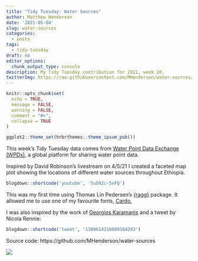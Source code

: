 ```yaml
---
title: "Tidy Tuesday: Water Sources"
author: Matthew Henderson
date: '2021-05-04'
slug: water-sources
categories:
  - posts
tags:
  - tidy-tuesday
draft: no
editor_options: 
  chunk_output_type: console
description: My Tidy Tuesday contribution for 2021, week 20.
twitterImg: https://raw.githubusercontent.com/MHenderson/water-sources/master/water-sources-preview.png
---
```


```r
knitr::opts_chunk$set(
  echo = TRUE,
  message = FALSE,
  warning = FALSE,
  comment = "#>",
  collapse = TRUE
)

ggplot2::theme_set(hrbrthemes::theme_ipsum_pub())
```

This week's Tidy Tuesday data comes from
[Water Point Data Exchange (WPDx)](https://data.waterpointdata.org/dataset/Water-Point-Data-Exchange-WPDx-Basic-/jfkt-jmqa),
a global platform for sharing water point data.

Inspired by David Robinson's livestream on 4/5/21
I created a faceted map plot
showing the locations of different water sources
throughout Ethiopia.
```r
blogdown::shortcode('youtube', '5ub92c-5xFQ')
```

This was my first time
using Thomas Lin Pedersen's
[{ragg}](https://ragg.r-lib.org/)
package.
It allowed me to use
one of my favourite fonts,
[Cardo.](https://fonts.google.com/specimen/Cardo)

I was also inspired
by the work of
[Georgios Karamanis](https://karaman.is/)
and a tweet
by Nicola Rennie:
```r
blogdown::shortcode('tweet', '1389614216689164293')
```


Source code: https://github.com/MHenderson/water-sources

![](https://raw.githubusercontent.com/MHenderson/water-sources/master/water-sources.png)
